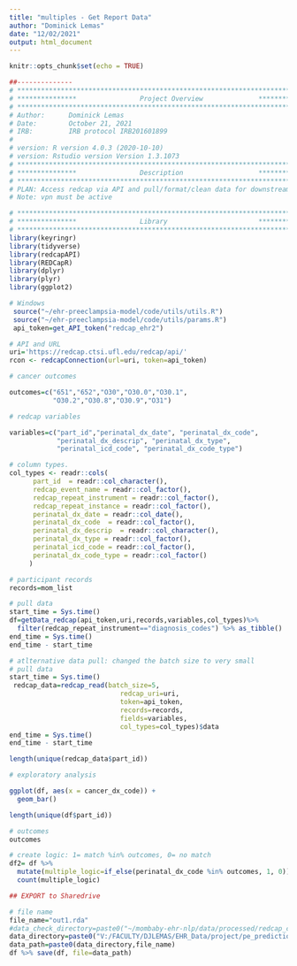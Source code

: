 ```yaml
---
title: "multiples - Get Report Data"
author: "Dominick Lemas"
date: "12/02/2021"
output: html_document
---
```


```r
knitr::opts_chunk$set(echo = TRUE)
```

```r
##-------------- 
# **************************************************************************** #
# ***************                Project Overview              *************** #
# **************************************************************************** #
# Author:      Dominick Lemas
# Date:        October 21, 2021
# IRB:         IRB protocol IRB201601899  
#
# version: R version 4.0.3 (2020-10-10)
# version: Rstudio version Version 1.3.1073  
# **************************************************************************** #
# ***************                Description                   *************** #
# **************************************************************************** #
# PLAN: Access redcap via API and pull/format/clean data for downstream analysis.
# Note: vpn must be active
```


```r
# **************************************************************************** #
# ***************                Library                       *************** #
# **************************************************************************** #
library(keyringr)
library(tidyverse)
library(redcapAPI)
library(REDCapR)
library(dplyr)
library(plyr)
library(ggplot2)
```


```r
# Windows
 source("~/ehr-preeclampsia-model/code/utils/utils.R")
 source("~/ehr-preeclampsia-model/code/utils/params.R")
 api_token=get_API_token("redcap_ehr2")

# API and URL
uri='https://redcap.ctsi.ufl.edu/redcap/api/'
rcon <- redcapConnection(url=uri, token=api_token)

```

```r

# cancer outcomes

outcomes=c("651","652","O30","O30.0","O30.1",
           "O30.2","O30.8","O30.9","O31")

# redcap variables

variables=c("part_id","perinatal_dx_date", "perinatal_dx_code", 
            "perinatal_dx_descrip", "perinatal_dx_type", 
            "perinatal_icd_code", "perinatal_dx_code_type")

# column types.
col_types <- readr::cols(
      part_id  = readr::col_character(),
      redcap_event_name = readr::col_factor(),
      redcap_repeat_instrument = readr::col_factor(),
      redcap_repeat_instance = readr::col_factor(),
      perinatal_dx_date = readr::col_date(),
      perinatal_dx_code	 = readr::col_factor(),
      perinatal_dx_descrip  = readr::col_character(),
      perinatal_dx_type = readr::col_factor(),
      perinatal_icd_code = readr::col_factor(),
      perinatal_dx_code_type = readr::col_factor()
     )

# participant records
records=mom_list

```

```r

# pull data
start_time = Sys.time()
df=getData_redcap(api_token,uri,records,variables,col_types)%>%
  filter(redcap_repeat_instrument=="diagnosis_codes") %>% as_tibble() 
end_time = Sys.time()
end_time - start_time


```

```r
# atlternative data pull: changed the batch size to very small
# pull data
start_time = Sys.time()
 redcap_data=redcap_read(batch_size=5, 
                            redcap_uri=uri, 
                            token=api_token,
                            records=records,
                            fields=variables,
                            col_types=col_types)$data
end_time = Sys.time()
end_time - start_time

length(unique(redcap_data$part_id))

```


```r

# exploratory analysis

ggplot(df, aes(x = cancer_dx_code)) +
  geom_bar()

```

```r

length(unique(df$part_id))

# outcomes
outcomes

# create logic: 1= match %in% outcomes, 0= no match  
df2= df %>%
  mutate(multiple_logic=if_else(perinatal_dx_code %in% outcomes, 1, 0)) %>%
  count(multiple_logic)

```

```r
## EXPORT to Sharedrive

# file name
file_name="out1.rda"
#data_check_directory=paste0("~/mombaby-ehr-nlp/data/processed/redcap_check/") 
data_directory=paste0("V:/FACULTY/DJLEMAS/EHR_Data/project/pe_prediction/")
data_path=paste0(data_directory,file_name)
df %>% save(df, file=data_path)


```